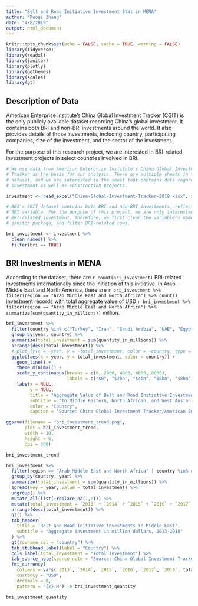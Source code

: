 ```yaml
---
title: "Belt and Road Initiative Investment Stat in MENA"
author: "Ruoqi Zhang"
date: "4/8/2019"
output: html_document
---
```


```r
knitr::opts_chunk$set(echo = FALSE, cache = TRUE, warning = FALSE)
library(tidyverse)
library(readxl)
library(janitor)
library(plotly)
library(ggthemes)
library(scales)
library(gt)
```

## Description of Data

American Enterprise Institute's China Global Investment Tracker (CGIT) is the only publicly available dataset recording China's global investment. It contains both BRI and non-BRI investments around the world. It also provides details of those investments, including country, participating companies, size of the investment, and the sector of the investment.

For the purpose of this research project, we are interested in BRI-related investment projects in select countries involved in BRI.

```r
# We use data from American Enterprise Institute's China Global Investment
# Tracker as the basis for our analysis. There are multiple sheets in the
# dataset, and we are interested in the sheet that contains data regarding
# investment as well as construction projects.

investment <- read_excel("China-Global-Investment-Tracker-2018.xlsx", sheet = "Dataset 1+2", skip = 4)

# AEI's CGIT dataset contains both BRI and non-BRI investments, reflected in its
# BRI variable. For the purpose of this project, we are only interestedin
# BRI-related investment. Therefore, we first clean the variable's names using
# janitor package, and filter BRI-related rows.

bri_investment <- investment %>% 
  clean_names() %>% 
  filter(bri == TRUE)

```

## BRI Investments in MENA

According to the dataset, there are `r count(bri_investment)` BRI-related investments internationally since the initiation of this initiative. In Arab Middle East and North America, there are `r bri_investment %>% filter(region == "Arab Middle East and North Africa") %>% count()` investment records with total aggregate value of USD `r bri_investment %>% filter(region == "Arab Middle East and North Africa") %>% summarize(sum(quantity_in_millions))` million.

```r
bri_investment %>% 
  filter(country %in% c("Turkey", "Iran", "Saudi Arabia", "UAE", "Egypt", "Oman", "Qatar", "Iraq")) %>% 
  group_by(year, country) %>% 
  summarize(total_investment = sum(quantity_in_millions)) %>% 
  arrange(desc(total_investment)) %>% 
  # plot_ly(x = ~year, y = ~total_investment, color = ~country, type = 'scatter', mode = 'line')
  ggplot(aes(x = year, y = total_investment, color = country)) +
    geom_line() +
    theme_minimal() +
    scale_y_continuous(breaks = c(0, 2000, 4000, 6000, 8000),
                       labels = c("$0", "$2bn", "$4bn", "$6bn", "$8bn")) +
    labs(x = NULL,
         y = NULL,
         title = "Aggregate Value of Belt and Road Initiative Investments, in Billion USD",
         subtitle = "In Middle Eastern, North African, and West Ansian Countries, 2013 - 2018, by year",
         color = "Country",
         caption = "Source: China Global Investment Tracker/American Enterprise Institute") -> bri_investment_trend

ggsave(filename = "bri_investment_trend.png", 
       plot = bri_investment_trend,
       width = 10,
       height = 6,
       dpi = 300)

bri_investment_trend
```

```r
bri_investment %>% 
  filter(region == "Arab Middle East and North Africa" | country %in% c("Turkey", "Iran", "Syria")) %>%
  group_by(country, year) %>% 
  summarize(total_investment = sum(quantity_in_millions)) %>% 
  spread(key = year, value = total_investment) %>% 
  ungroup() %>% 
  mutate_all(list(~replace_na(.,0))) %>%
  mutate(total_investment = `2013` + `2014` + `2015` + `2016` + `2017` + `2018`) %>% 
  arrange(desc(total_investment)) %>% 
  gt() %>% 
  tab_header(
    title = 'Belt and Road Initiative Investments in Middle East',
    subtitle = "Aggregate investment in million dollars, 2013-2018"
  ) %>% 
  gt(rowname_col = "country") %>% 
  tab_stubhead_label(label = "Country") %>% 
  cols_label(total_investment = "Total Investment") %>% 
  tab_source_note(source_note = "Source: China Global Investment Tracker/American Enterprise Institute") %>% 
  fmt_currency(
    columns = vars(`2013`, `2014`, `2015`, `2016`, `2017`, `2018`, total_investment),
    currency = "USD",
    decimals = 0,
    pattern = "{x} M") -> bri_investment_quantity

bri_investment_quantity
```

